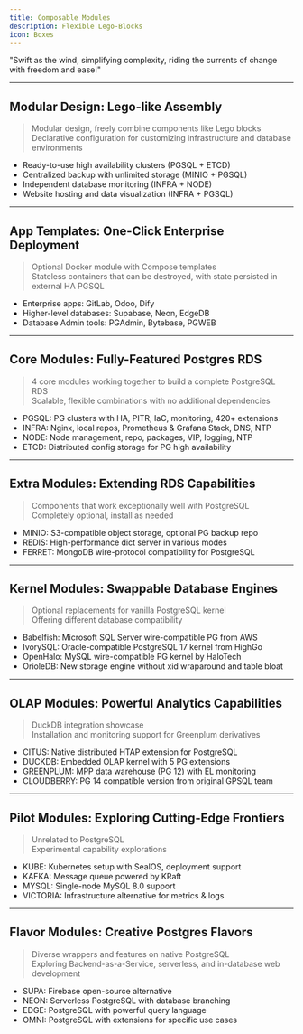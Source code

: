 ```yaml
---
title: Composable Modules
description: Flexible Lego-Blocks
icon: Boxes
---
```



<Banner variant="rainbow">"Swift as the wind, simplifying complexity, riding the currents of change with freedom and ease!"</Banner>

--------

## Modular Design: Lego-like Assembly

> Modular design, freely combine components like Lego blocks\
> Declarative configuration for customizing infrastructure and database environments

- Ready-to-use high availability clusters (PGSQL + ETCD)
- Centralized backup with unlimited storage (MINIO + PGSQL)
- Independent database monitoring (INFRA + NODE)
- Website hosting and data visualization (INFRA + PGSQL)

--------

## App Templates: One-Click Enterprise Deployment

> Optional Docker module with Compose templates\
> Stateless containers that can be destroyed, with state persisted in external HA PGSQL

- Enterprise apps: GitLab, Odoo, Dify
- Higher-level databases: Supabase, Neon, EdgeDB
- Database Admin tools: PGAdmin, Bytebase, PGWEB

--------

## Core Modules: Fully-Featured Postgres RDS

> 4 core modules working together to build a complete PostgreSQL RDS\
> Scalable, flexible combinations with no additional dependencies

- PGSQL: PG clusters with HA, PITR, IaC, monitoring, 420+ extensions
- INFRA: Nginx, local repos, Prometheus & Grafana Stack, DNS, NTP
- NODE: Node management, repo, packages, VIP, logging, NTP
- ETCD: Distributed config storage for PG high availability

--------

## Extra Modules: Extending RDS Capabilities

> Components that work exceptionally well with PostgreSQL\
> Completely optional, install as needed

- MINIO: S3-compatible object storage, optional PG backup repo
- REDIS: High-performance dict server in various modes
- FERRET: MongoDB wire-protocol compatibility for PostgreSQL

--------

## Kernel Modules: Swappable Database Engines

> Optional replacements for vanilla PostgreSQL kernel\
> Offering different database compatibility

- Babelfish: Microsoft SQL Server wire-compatible PG from AWS
- IvorySQL: Oracle-compatible PostgreSQL 17 kernel from HighGo
- OpenHalo: MySQL wire-compatible PG kernel by HaloTech
- OrioleDB: New storage engine without xid wraparound and table bloat

--------

## OLAP Modules: Powerful Analytics Capabilities

> DuckDB integration showcase\
> Installation and monitoring support for Greenplum derivatives

- CITUS: Native distributed HTAP extension for PostgreSQL
- DUCKDB: Embedded OLAP kernel with 5 PG extensions
- GREENPLUM: MPP data warehouse (PG 12) with EL monitoring
- CLOUDBERRY: PG 14 compatible version from original GPSQL team

--------

## Pilot Modules: Exploring Cutting-Edge Frontiers

> Unrelated to PostgreSQL\
> Experimental capability explorations

- KUBE: Kubernetes setup with SealOS, deployment support
- KAFKA: Message queue powered by KRaft
- MYSQL: Single-node MySQL 8.0 support
- VICTORIA: Infrastructure alternative for metrics & logs

--------

## Flavor Modules: Creative Postgres Flavors

> Diverse wrappers and features on native PostgreSQL\
> Exploring Backend-as-a-Service, serverless, and in-database web development

- SUPA: Firebase open-source alternative
- NEON: Serverless PostgreSQL with database branching
- EDGE: PostgreSQL with powerful query language
- OMNI: PostgreSQL with extensions for specific use cases